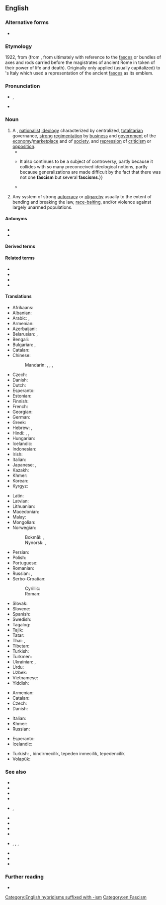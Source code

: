 {{also|Fascism}}
==English==

===Alternative forms===
* {{l|en|Fascism}}

===Etymology===
1922, from {{der|en|it|fascismo}} (from {{m|it|fascio||bundle, [[fasces]]}}, from {{der|en|la|fasces}} ultimately with reference to the [[fasces]] or bundles of axes and rods carried before the magistrates of ancient Rome in token of their power of life and death). Originally only applied (usually capitalized) to {{w|Benito Mussolini}}'s Italy which used a representation of the ancient [[fasces]] as its emblem.

===Pronunciation===
* {{enPR|făsh'ĭz(ə)m}}, {{IPA|/ˈfæʃɪz(ə)m/|lang=en}}
* {{audio|fascism US.ogg|Audio (US)|lang=en}}

===Noun===
{{en-noun|-|s}}

# A , [[nationalist]] [[ideology]] characterized by centralized, [[totalitarian]] governance, [[strong]] [[regimentation]] by [[business]] and [[government]] of the [[economy]]/[[marketplace]] and of [[society]], and [[repression]] of [[criticism]] or [[opposition]].
#* {{quote-journal|lang=en|magazine=The American Photo-engraver|volume=15|page=324|date=December 1922|passage=Today "'''Fascism'''" like Russian "Bolshevism" does not know what freedom means and cares less about the principles of liberty and the rights of man. It knows only one law and that is the will of Mussolini and his band of "Black Shirts."}}
#* {{quote-book|lang=en|title=Fascism: A Reader's Guide : Analyses, Interpretations, Bibliography|author=Walter Laqueur|year=1978|passage=Despite the three decades that have passed since the end of the second world war, '''fascism''' remains a subject of much heated argument. {{...}} It also continues to be a subject of controversy, partly because it collides with so many preconceived ideological notions, partly because generalizations are made difficult by the fact that there was not one '''fascism''' but several '''fascisms'''.}}
#* {{quote-book|lang=en|title=Transatlantic Fascism: Ideology, Violence, and the Sacred in Argentina and Italy, 1919-1945|author=Federico Finchelstein|year=2009|passage=For Argentine fascists and nacionalistas, '''fascism''' was not a theory but a mold for Catholic thinking. For instance, one of the most significant nacionalista intellectuals, César Pico, argued that '''fascism''' was a "reaction against the calamities ascribed to liberal democracy, socialism, and capitalism. It's a reaction that, although instinctive in its origins, is searching for a doctrine that could justify it."}}
# {{lb|en|by extension}} Any system of strong [[autocracy]] or [[oligarchy]] usually to the extent of bending and breaking the law, [[race-baiting]], and/or violence against largely unarmed populations.
#:{{hypo|en|alt-right|Falangism|Kahanism|Nazism}}

====Antonyms====
* {{l|en|antifascism}}
* {{l|en|anti-fascism}}

====Derived terms====
{{der4|lang=en
|antifascism
|anti-fascism
|Austrofascism
|Austro-fascism
|body fascism
|cryptofascism
|crypto-fascism
|ecofascism
|eco-fascism
|Eurofascism
|Euro-fascism
|fascism lite
|femifascism
|femi-fascism
|heterofascism
|hetero-fascism
|homofascism
|homo-fascism
|Islamic fascism
|Islamofascism
|Islamo-fascism
|Judeofascism
|Judeo-fascism
|monarchofascism
|monarcho-fascism
|neofascism
|neo-fascism
|palaeofascism
|palaeo-fascism
|paleofascism
|paleo-fascism
|postfascism
|post-fascism
|prefascism
|prefascism
|profascism
|pro-fascism
|protofascism
|proto-fascism
|pseudofascism
|pseudo-fascism
|technofascism
|techno-fascism
}}

====Related terms====
* {{l|en|fascist}}
* {{l|en|fascistic}}
* {{l|en|fascistical}}
* {{l|en|fascistically}}

====Translations====
{{trans-top|extreme totalitarian political regime}}
* Afrikaans: {{t|af|fascisme}}
* Albanian: {{t|sq|fashizm|m}}
* Arabic: {{t|ar|فَاشِيَّة|f}}, {{t|ar|نَازِيَّة|f}}
* Armenian: {{t+|hy|ֆաշիզմ}}
* Azerbaijani: {{t|az|faşizm}}
* Belarusian: {{t|be|фашы́зм|m}}, {{t|be|нацы́зм|m}}
* Bengali: {{t|bn|ফ্যাসিবাদ}}
* Bulgarian: {{t|bg|фаши́зъм|m}}, {{t|bg|наци́зъм|m}}
* Catalan: {{t|ca|feixisme|m}}
* Chinese:
*: Mandarin: {{t+|cmn|法西斯主義|sc=Hani}}, {{t+|cmn|法西斯主义|tr=fǎxīsīzhǔyì|sc=Hani}}, {{t+|cmn|納粹主義|sc=Hani}}, {{t+|cmn|纳粹主义|tr=nàcuìzhǔyì|sc=Hani}}
* Czech: {{t+|cs|fašismus|m}}
* Danish: {{t+|da|fascisme|c}}
* Dutch: {{t+|nl|fascisme|n}}
* Esperanto: {{t|eo|faŝismo}}
* Estonian: {{t+|et|fašism}}
* Finnish: {{t+|fi|fasismi}}
* French: {{t+|fr|fascisme|m}}
* Georgian: {{t|ka|ფაშიზმი}}
* German: {{t+|de|Faschismus|m}}
* Greek: {{t+|el|φασισμός|m}}
* Hebrew: {{t+|he|פַשִׁיזְם|m|tr=fashizm}}, {{t|he|נָאצִיזְם|m|tr=natsizm}}
* Hindi: {{t|hi|फ़ासीवाद|m}}, {{t+|hi|फैसिज्म|m}}, {{t+|hi|फासिज्म|m}}
* Hungarian: {{t+|hu|fasizmus}}
* Icelandic: {{t|is|fasismi|m}}
* Indonesian: {{t+|id|fasisme}}
* Irish: {{t|ga|faisisteachas}}
* Italian: {{t+|it|fascismo|m}}
* Japanese: {{t+|ja|ファシズム|tr=fashizumu}}, {{t|ja|ナチズム|tr=nachizumu}}
* Kazakh: {{t+|kk|фашизм}}
* Khmer: {{t|km|កលាបនិយម|sc=Khmr|tr=ka’laap ni’yum}}
* Korean: {{t+|ko|파시즘}}
* Kyrgyz: {{t+|ky|фашизм}}
{{trans-mid}}
* Latin: {{t|la|fascismus}}
* Latvian: {{t|lv|fašisms|m}}
* Lithuanian: {{t+|lt|fašizmas|m}}
* Macedonian: {{t|mk|фашизам|m}}
* Malay: {{t|ms|fasisme}}
* Mongolian: {{t+|mn|фашизм}}
* Norwegian:
*: Bokmål: {{t|nb|fascisme|m}}, {{t|nb|fasisme|m}}
*: Nynorsk: {{t|nn|fascisme|m}}, {{t|nn|fasisme|m}}
* Persian: {{t+|fa|فاشیسم|tr=fâšism}}
* Polish: {{t+|pl|faszyzm|m-in}}
* Portuguese: {{t+|pt|fascismo|m}}
* Romanian: {{t+|ro|fascism|m}}
* Russian: {{t+|ru|фаши́зм|f}}, {{t+|ru|наци́зм|m}}
* Serbo-Croatian:
*: Cyrillic: {{t|sh|фашизам|m}}
*: Roman: {{t+|sh|fašizam|m}}
* Slovak: {{t+|sk|fašizmus|m}}
* Slovene: {{t+|sl|fašizem|m}}
* Spanish: {{t+|es|fascismo|m}}
* Swedish: {{t+|sv|fascism|c}}
* Tagalog: {{t|tl|pasismo}}
* Tajik: {{t|tg|фашизм}}
* Tatar: {{t|tt|фашизм}}
* Thai: {{t|th|ฟาสซิสต์}}, {{t|th|[[ลัทธิ]][[ฟาสซิสต์]]}}
* Tibetan: {{t|bo|ཧྥ་ཤི་སིའི་རིང་ལུགས}}
* Turkish: {{t+|tr|faşizm}}
* Turkmen: {{t|tk|faşizm}}
* Ukrainian: {{t+|uk|фаши́зм|m}}, {{t+|uk|наци́зм|m}}
* Urdu: {{t|ur|فاسیواد|m|tr=fāsīvād|sc=ur-Arab}}
* Uzbek: {{t+|uz|fashizm}}
* Vietnamese: {{t|vi|chủ nghĩa phát xít}}
* Yiddish: {{t|yi|פֿאַשיזם|m}}
{{trans-bottom}}

{{trans-top|system of strong autocracy or oligarchy}}
* Armenian: {{t+|hy|ֆաշիզմ}}
* Catalan: {{t|ca|feixisme|m}}
* Czech: {{t+|cs|fašismus|m}}
* Danish: {{t+|da|fascisme|c}}
{{trans-mid}}
* Italian: {{t+|it|fascismo|m}}
* Khmer: {{t|km|កលាបនិយម|sc=Khmr|tr=ka’laap ni’yum}}
* Russian: {{t+|ru|фаши́зм|f}}
{{trans-bottom}}

{{checktrans-top}}
* Esperanto: {{t-check|eo|faŝismo}}
* Icelandic: {{t-check|is|fasismi|m}}
{{trans-mid}}
* Turkish: {{t-check|tr|faşism}}, bindirmecilik, tepeden inmecilik, tepedencilik
* Volapük: {{t+check|vo|faszid}}
{{trans-bottom}}

===See also===
<!-- which of these should really be capitalised? -->
* {{l|en|authoritarianism}}
* {{l|en|blackshirt}}
* {{l|en|Brownshirt}}
* {{l|en|collectivism}}
* {{l|en|communism}}, {{l|en|Communism}}
* {{l|en|globalism}}
* {{l|en|internationalism}}
* {{l|en|international socialism}}
* {{l|en|nationalism}}
* {{l|en|national socialism}}, {{l|en|National Socialism}}, {{l|en|Naziism}}, {{l|en|Nazism}}
* {{l|en|socialism}}
* {{l|en|statism}}
* {{l|en|totalitarianism}}

===Further reading===
* {{pedia}}

[[Category:English hybridisms suffixed with -ism]]
[[Category:en:Fascism]]